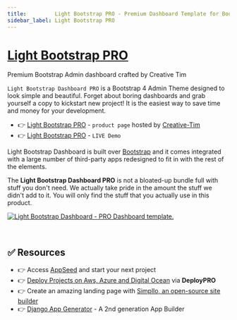 ```yaml
---
title:         Light Bootstrap PRO - Premium Dashboard Template for Bootstrap 4
sidebar_label: Light Bootstrap PRO
---
```


# [Light Bootstrap PRO](https://www.creative-tim.com/product/light-bootstrap-dashboard-pro?AFFILIATE=128200)

<SubHeading>Premium Bootstrap Admin dashboard crafted by Creative Tim</SubHeading>

`Light Bootstrap Dashboard PRO` is a Bootstrap 4 Admin Theme designed to look simple and beautiful. 
Forget about boring dashboards and grab yourself a copy to kickstart new project! It is the easiest way to save time and money for your development.

- 👉 [Light Bootstrap PRO](https://www.creative-tim.com/product/light-bootstrap-dashboard-pro?AFFILIATE=128200) - `product page` hosted by [Creative-Tim](../partners/creative-tim.mdx)
- 👉 [Light Bootstrap PRO](https://demos.creative-tim.com/light-bootstrap-dashboard-pro/examples/dashboard.html?AFFILIATE=128200) - `LIVE Demo`

Light Bootstrap Dashboard is built over [Bootstrap](https://www.admin-dashboards.com/bootstrap-5-templates/) and it comes integrated with a large number of third-party apps redesigned to fit in with the rest of the elements.

The **Light Bootstrap Dashboard PRO** is not a bloated-up bundle full with stuff you don't need. We actually take pride in the amount the stuff we didn't add to it. 
You will only find the stuff that you actually use in this product.

[![Light Bootstrap Dashboard - PRO Dashboard template.](https://user-images.githubusercontent.com/51070104/224487921-cc554e66-bfaf-48ef-9218-606f327f3c46.png)](https://www.creative-tim.com/product/light-bootstrap-dashboard-pro?AFFILIATE=128200)

<br />

## ✅ Resources 

- 👉 Access [AppSeed](https://appseed.us/) and start your next project
- 👉 [Deploy Projects on Aws, Azure and Digital Ocean](https://www.docs.deploypro.dev/) via **DeployPRO**
- 👉 Create an amazing landing page with [Simpllo, an open-source site builder](https://www.simpllo.com/)
- 👉 [Django App Generator](https://app-generator.dev/django/) - A 2nd generation App Builder
